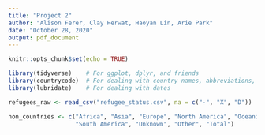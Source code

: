 ---
title: "Project 2"
author: "Alison Ferer, Clay Herwat, Haoyan Lin, Arie Park"
date: "October 28, 2020"
output: pdf_document
---

```{r setup, include=FALSE}
knitr::opts_chunk$set(echo = TRUE)
```

```{r}
library(tidyverse)    # For ggplot, dplyr, and friends
library(countrycode)  # For dealing with country names, abbreviations, and codes
library(lubridate)    # For dealing with dates
```

```{r}
refugees_raw <- read_csv("refugee_status.csv", na = c("-", "X", "D"))
```

```{r}
non_countries <- c("Africa", "Asia", "Europe", "North America", "Oceania",
                   "South America", "Unknown", "Other", "Total")

```


